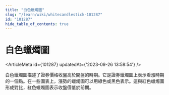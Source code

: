 ```yaml
---
title: "白色蠟燭圖"
slug: "/learn/wiki/whitecandlestick-101287"
id: "101287"
hide_table_of_contents: true
---
```



# 白色蠟燭圖

<ArticleMeta id={101287} updatedAt={'2023-09-26 13:58:54'} />
<div className='border-solid border-b border-t-0 my-4 border-[var(--ifm-color-gray-300)]' />

白色蠟燭圖描述了證券價格收盤高於開盤的時期。它是證券蠟燭圖上表示看漲時期的一個點。在一些圖表上，漲勢的蠟燭圖可以用綠色或黑色表示。這與紅色蠟燭圖形成對比，紅色蠟燭圖表示收盤價低於前期。
